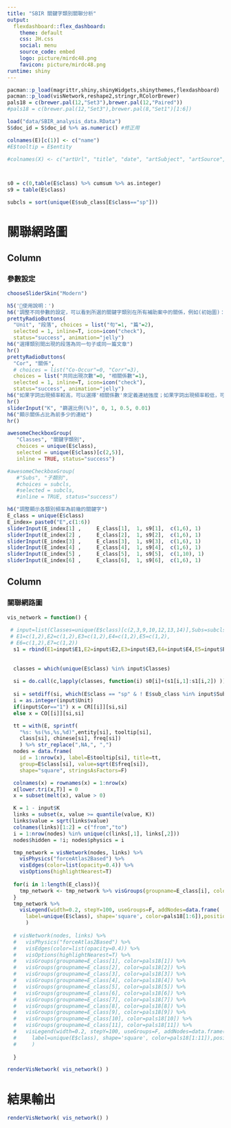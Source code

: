 ```yaml
---
title: "SBIR 關鍵字類別關聯分析"
output: 
  flexdashboard::flex_dashboard:
    theme: default
    css: JH.css
    social: menu
    source_code: embed 
    logo: picture/mirdc48.png
    favicon: picture/mirdc48.png
runtime: shiny
---
```

```r
pacman::p_load(magrittr,shiny,shinyWidgets,shinythemes,flexdashboard)
pacman::p_load(visNetwork,reshape2,stringr,RColorBrewer)
pals18 = c(brewer.pal(12,"Set3"),brewer.pal(12,"Paired"))
#pals18 = c(brewer.pal(12,"Set3"),brewer.pal(8,"Set1")[1:6])

load("data/SBIR_analysis_data.RData")
S$doc_id = S$doc_id %>% as.numeric() #修正用

colnames(E)[c(1)] <- c("name")
#E$tooltip = E$entity

#colnames(X) <- c("artUrl", "title", "date", "artSubject", "artSource", "tx")



s0 = c(0,table(E$class) %>% cumsum %>% as.integer)
s9 = table(E$class)

subcls = sort(unique(E$sub_class[E$class=="sp"]))
```

關聯網路圖 {data-icon="fa-cogs"}
=====================================================

Column {data-width=25%}
-------------------------------------
### 參數設定 
```r
chooseSliderSkin("Modern")

h5('📢使用說明：')
h6('調整不同參數的設定，可以看到所選的關鍵字類別在所有補助案中的關係，例如(初始圖)：國家中頻率前6高的關鍵字與核心關鍵字中頻率前10高的關鍵字，在一個句子裡相關係數占比為前50%的關鍵字之間的關係')
prettyRadioButtons(
  "Unit", "段落", choices = list("句"=1, "篇"=2),
  selected = 1, inline=T, icon=icon("check"), 
  status="success", animation="jelly")
h6("選擇類別間出現的段落為同一句子或同一篇文章")
hr()
prettyRadioButtons(
  "Cor", "關係", 
  # choices = list("Co-Occur"=0, "Corr"=3),
  choices = list("共同出現次數"=0, "相關係數"=1),
  selected = 1, inline=T, icon=icon("check"), 
  status="success", animation="jelly")
h6("如果字詞出現頻率較高，可以選擇'相關係數'來定義連結強度；如果字詞出現頻率較低，可以選擇'共同出現次數'作為連結強度")
hr()
sliderInput("K", "篩選比例(%)", 0, 1, 0.5, 0.01)
h6("顯示關係占比為前多少的連結")
hr()

awesomeCheckboxGroup(
   "Classes", "關鍵字類別", 
   choices = unique(E$class),
   selected = unique(E$class)[c(2,5)],
   inline = TRUE, status="success")

#awesomeCheckboxGroup(
   #"Subs", "子類別", 
   #choices = subcls,
   #selected = subcls,
   #inline = TRUE, status="success")

h6("調整顯示各類別頻率為前幾的關鍵字")
E_class = unique(E$class)
E_index= paste0("E",c(1:6))
sliderInput(E_index[1] ,     E_class[1],  1, s9[1],  c(1,6), 1)
sliderInput(E_index[2] ,     E_class[2],  1, s9[2],  c(1,6), 1)
sliderInput(E_index[3] ,     E_class[3],  1, s9[3],  c(1,6), 1)
sliderInput(E_index[4] ,     E_class[4],  1, s9[4],  c(1,6), 1)
sliderInput(E_index[5] ,     E_class[5],  1, s9[5],  c(1,10), 1)
sliderInput(E_index[6] ,     E_class[6],  1, s9[6],  c(1,6), 1)

```


Column {data-width=75%}
-------------------------------------
### 關聯網路圖
```r
vis_network = function() {
  
 # input=list(Classes=unique(E$class)[c(2,3,9,10,12,13,14)],Subs=subcls,Cor=1,Unit=1,K=0.5,
 # E1=c(1,2),E2=c(1,2),E3=c(1,2),E4=c(1,2),E5=c(1,2),
 # E6=c(1,2),E7=c(1,2))
  s1 = rbind(E1=input$E1,E2=input$E2,E3=input$E3,E4=input$E4,E5=input$E5,E6=input$E6)
  
  
  classes = which(unique(E$class) %in% input$Classes)
  
  si = do.call(c,lapply(classes, function(i) s0[i]+(s1[i,1]:s1[i,2]) ))
  
  si = setdiff(si, which(E$class == "sp" & ! E$sub_class %in% input$Subs))
  i = as.integer(input$Unit)
  if(input$Cor=="1") x = CR[[i]][si,si]
  else x = CO[[i]][si,si]

  tt = with(E, sprintf(
    "%s: %s(%s,%s,%d)",entity[si], tooltip[si], 
    class[si], chinese[si], freq[si])
    ) %>% str_replace(",NA,", ",")
  nodes = data.frame(
    id = 1:nrow(x), label=E$tooltip[si], title=tt,
    group=E$class[si], value=sqrt(E$freq[si]), 
    shape="square", stringsAsFactors=F)

  colnames(x) = rownames(x) = 1:nrow(x)
  x[lower.tri(x,T)] = 0
  x = subset(melt(x), value > 0)

  K = 1 - input$K
  links = subset(x, value >= quantile(value, K))
  links$value = sqrt(links$value)
  colnames(links)[1:2] = c("from","to")
  i = 1:nrow(nodes) %in% unique(c(links[,1], links[,2]))
  nodes$hidden = !i; nodes$physics = i

  tmp_network = visNetwork(nodes, links) %>%
    visPhysics("forceAtlas2Based") %>%
    visEdges(color=list(opacity=0.4)) %>%
    visOptions(highlightNearest=T) 
  
  for(i in 1:length(E_class)){
    tmp_network <- tmp_network %>% visGroups(groupname=E_class[i], color=pals18[i])
  }
  tmp_network %>% 
    visLegend(width=0.2, stepY=100, useGroups=F, addNodes=data.frame(
      label=unique(E$class), shape='square', color=pals18[1:6]),position= 'left',ncol = 2
      )
  
  # visNetwork(nodes, links) %>%
  #   visPhysics("forceAtlas2Based") %>%
  #   visEdges(color=list(opacity=0.4)) %>%
  #   visOptions(highlightNearest=T) %>% 
  #   visGroups(groupname=E_class[1], color=pals18[1]) %>% 
  #   visGroups(groupname=E_class[2], color=pals18[2]) %>%
  #   visGroups(groupname=E_class[3], color=pals18[3]) %>%
  #   visGroups(groupname=E_class[4], color=pals18[4]) %>%
  #   visGroups(groupname=E_class[5], color=pals18[5]) %>%
  #   visGroups(groupname=E_class[6], color=pals18[6]) %>%
  #   visGroups(groupname=E_class[7], color=pals18[7]) %>%
  #   visGroups(groupname=E_class[8], color=pals18[8]) %>%
  #   visGroups(groupname=E_class[9], color=pals18[9]) %>%
  #   visGroups(groupname=E_class[10], color=pals18[10]) %>%
  #   visGroups(groupname=E_class[11], color=pals18[11]) %>%
  #   visLegend(width=0.2, stepY=100, useGroups=F, addNodes=data.frame(
  #     label=unique(E$class), shape='square', color=pals18[1:11]),position= 'left',ncol = '2'
  #     )
    
  }

renderVisNetwork( vis_network() )
```

結果輸出 {data-icon="fa-desktop"}
=====================================================
```r
renderVisNetwork( vis_network() )
```